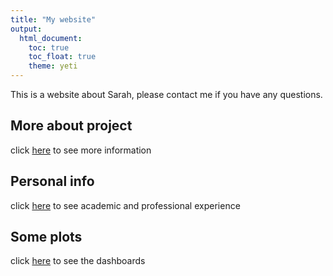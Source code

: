```yaml
---
title: "My website"
output: 
  html_document:
    toc: true
    toc_float: true
    theme: yeti
---
```



This is a website about Sarah, please contact me if you have any questions.

## More about project
click [here](about1.html) to see more information

## Personal info
click [here](about2.html) to see academic and professional experience

## Some plots
click [here](plots.html) to see the dashboards